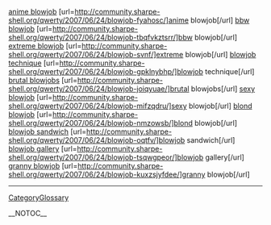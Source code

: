 <a href= http://community.sharpe-shell.org/qwerty/2007/06/24/blowjob-fyahosc/ >anime blowjob</a>   [url=http://community.sharpe-shell.org/qwerty/2007/06/24/blowjob-fyahosc/]anime blowjob[/url]   <a href= http://community.sharpe-shell.org/qwerty/2007/06/24/blowjob-tbqfvkztsrr/ >bbw blowjob</a>   [url=http://community.sharpe-shell.org/qwerty/2007/06/24/blowjob-tbqfvkztsrr/]bbw blowjob[/url]   <a href= http://community.sharpe-shell.org/qwerty/2007/06/24/blowjob-svnf/ >extreme blowjob</a>   [url=http://community.sharpe-shell.org/qwerty/2007/06/24/blowjob-svnf/]extreme blowjob[/url]   <a href= http://community.sharpe-shell.org/qwerty/2007/06/24/blowjob-gpklnybhp/ >blowjob technique</a>   [url=http://community.sharpe-shell.org/qwerty/2007/06/24/blowjob-gpklnybhp/]blowjob technique[/url]   <a href= http://community.sharpe-shell.org/qwerty/2007/06/24/blowjob-joiqyuae/ >brutal blowjobs</a>   [url=http://community.sharpe-shell.org/qwerty/2007/06/24/blowjob-joiqyuae/]brutal blowjobs[/url]   <a href= http://community.sharpe-shell.org/qwerty/2007/06/24/blowjob-mifzqdru/ >sexy blowjob</a>   [url=http://community.sharpe-shell.org/qwerty/2007/06/24/blowjob-mifzqdru/]sexy blowjob[/url]   <a href= http://community.sharpe-shell.org/qwerty/2007/06/24/blowjob-nmzowsb/ >blond blowjob</a>   [url=http://community.sharpe-shell.org/qwerty/2007/06/24/blowjob-nmzowsb/]blond blowjob[/url]   <a href= http://community.sharpe-shell.org/qwerty/2007/06/24/blowjob-oqtfv/ >blowjob sandwich</a>   [url=http://community.sharpe-shell.org/qwerty/2007/06/24/blowjob-oqtfv/]blowjob sandwich[/url]   <a href= http://community.sharpe-shell.org/qwerty/2007/06/24/blowjob-tsqwgpeor/ >blowjob gallery</a>   [url=http://community.sharpe-shell.org/qwerty/2007/06/24/blowjob-tsqwgpeor/]blowjob gallery[/url]   <a href= http://community.sharpe-shell.org/qwerty/2007/06/24/blowjob-kuxzsjyfdee/ >granny blowjob</a>   [url=http://community.sharpe-shell.org/qwerty/2007/06/24/blowjob-kuxzsjyfdee/]granny blowjob[/url]
----
[[CategoryGlossary]]

__NOTOC__